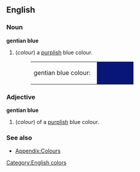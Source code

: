 ==English==

===Noun===
'''gentian blue'''
#(''colour'') a [[purplish]] blue colour.
#:<table><tr><td>gentian blue colour: &nbsp;</td><td bgcolor="#081677" width="80">&nbsp; </td></tr></table>

===Adjective===
'''gentian blue'''
#(''colour'') of a [[purplish]] blue colour.

===See also===
*[[Wiktionary_Appendix:Colours|Appendix:Colours]]

[[Category:English colors]]